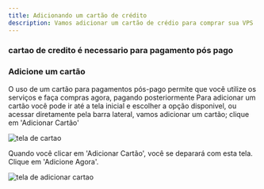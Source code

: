 ```yaml
---
title: Adicionando um cartão de crédito
description: Vamos adicionar um cartão de crédio para comprar sua VPS
---
```


### cartao de credito é necessario para pagamento pós pago

### Adicione um cartão

O uso de um cartão para pagamentos pós-pago  permite que você utilize os serviços e faça compras agora, pagando posteriormente
 Para adicionar um cartão você pode ir até a tela inicial e escolher a opção disponivel, ou acessar diretamente pela barra lateral, vamos adicionar um cartão; clique em 'Adicionar Cartão'


![tela de cartao](../../../static/img/prints/console/cards.webp)

Quando você clicar em 'Adicionar Cartão', você se deparará com esta tela. Clique em 'Adicione Agora'.

![tela de adicionar cartao](../../../static/img/prints/console/cardss.jpeg)